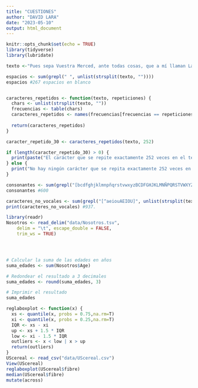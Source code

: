 ```yaml
---
title: "CUESTIONES"
author: "DAVID LARA"
date: "2023-05-10"
output: html_document
---
```


```r
knitr::opts_chunk$set(echo = TRUE)
library(tidyverse)
library(lubridate)
```


```r
texto <-"Pues sepa Vuestra Merced, ante todas cosas, que a mí llaman Lázaro de Tormes, hijo de Tomé González y de Antona Pérez, naturales de Tejares, aldea de Salamanca. Mi nacimiento fue dentro del río Tormes, por la cual causa tomé el sobrenombre; y fue de esta manera: mi padre, que Dios perdone, tenía cargo de proveer una molienda de una aceña que está ribera de aquel río, en la cual fue molinero más de quince años; y, estando mi madre una noche en la aceña, preñada de mí, tomóle el parto y parióme allí. De manera que con verdad me puedo decir nacido en el río. Pues siendo yo niño de ocho años, achacaron a mi padre ciertas sangrías mal hechas en los costales de los que allí a moler venían, por lo cual fue preso, y confesó y no negó, y padeció persecución por justicia. Espero en Dios que está en la gloria, pues el Evangelio los llama bienaventurados. En este tiempo se hizo cierta armada contra moros, entre los cuales fue mi padre (que a la sazón estaba desterrado por el desastre ya dicho), con cargo de acemilero de un caballero que allá fue. Y con su señor, como leal criado, feneció su vida. Mi viuda madre, como sin marido y sin abrigo se viese, determinó arrimarse a los buenos por ser uno de ellos, y vínose a vivir a la ciudad y alquiló una casilla y metióse a guisar de comer a ciertos estudiantes, y lavaba la ropa a ciertos mozos de caballos del comendador de la Magdalena, de manera que fue frecuentando las caballerizas."

espacios <- sum(grepl(" ", unlist(strsplit(texto, ""))))
espacios #267 espacios en blanco


caracteres_repetidos <- function(texto, repeticiones) {
  chars <- unlist(strsplit(texto, ""))
  frecuencias <- table(chars)
  caracteres_repetidos <- names(frecuencias[frecuencias == repeticiones])
  
  return(caracteres_repetidos)
}

caracter_repetido_30 <- caracteres_repetidos(texto, 252)

if (length(caracter_repetido_30) > 0) {
  print(paste("El carácter que se repite exactamente 252 veces en el texto es:", caracter_repetido_30))
} else {
  print("No hay ningún carácter que se repita exactamente 252 veces en el texto.")
}

consonantes <- sum(grepl("[bcdfghjklmnpñqrstvwxyzBCDFGHJKLMNÑPQRSTVWXYZ]", unlist(strsplit(texto, ""))))
consonantes #600

caracteres_no_vocales <- sum(grepl("[^aeiouAEIOU]", unlist(strsplit(texto, ""))))
print(caracteres_no_vocales) #937.
```


```r
library(readr)
Nosotros <- read_delim("data/Nosotros.tsv", 
    delim = "\t", escape_double = FALSE, 
    trim_ws = TRUE)




# Calcular la suma de las edades en años
suma_edades <- sum(Nosotros$Age)

# Redondear el resultado a 3 decimales
suma_edades <- round(suma_edades, 3)

# Imprimir el resultado
suma_edades
```



```r
reglaboxplot <- function(x) {
  xs <- quantile(x, probs = 0.75,na.rm=T)
  xi <- quantile(x, probs = 0.25,na.rm=T)
  IQR <- xs - xi
  up <- xs + 1.5 * IQR
  low <- xi - 1.5 * IQR
  outliers <- x < low | x > up
  return(outliers)
}
UScereal <- read_csv("data/UScereal.csv")
View(UScereal)
reglaboxplot(UScereal$fibre)
median(UScereal$fibre)
mutate(across)
```

